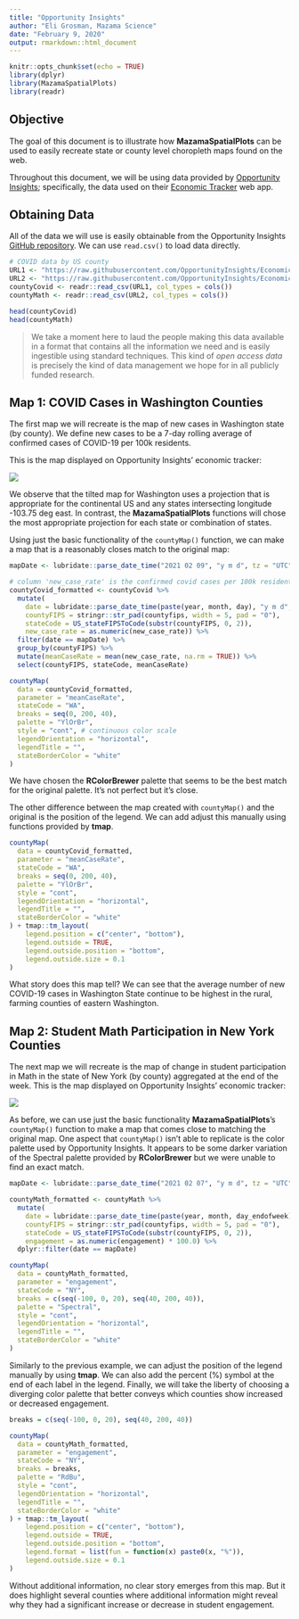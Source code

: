 ```yaml
---
title: "Opportunity Insights"
author: "Eli Grosman, Mazama Science"
date: "February 9, 2020"
output: rmarkdown::html_document
---
```


```r
knitr::opts_chunk$set(echo = TRUE)
library(dplyr)
library(MazamaSpatialPlots)
library(readr)
```

## Objective

The goal of this document is to illustrate how **MazamaSpatialPlots** can be used
to easily recreate state or county level choropleth maps found on the web.

Throughout this document, we will be using data provided by 
[Opportunity Insights](https://opportunityinsights.org/); specifically, the data
used on their [Economic Tracker](https://www.tracktherecovery.org/) web app.

## Obtaining Data

All of the data we will use is easily obtainable from the Opportunity Insights 
[GitHub repository](https://github.com/OpportunityInsights/EconomicTracker). We
can use `read.csv()` to load data directly.

```r
# COVID data by US county
URL1 <- "https://raw.githubusercontent.com/OpportunityInsights/EconomicTracker/main/data/COVID%20-%20County%20-%20Daily.csv.gz"
URL2 <- "https://raw.githubusercontent.com/OpportunityInsights/EconomicTracker/main/data/Zearn%20-%20County%20-%20Weekly.csv"
countyCovid <- readr::read_csv(URL1, col_types = cols())
countyMath <- readr::read_csv(URL2, col_types = cols())
```

```r
head(countyCovid)
head(countyMath)
```

> We take a moment here to laud the people making this data available in a format
> that contains all the information we need and is easily ingestible using standard
> techniques. This kind of _open access data_ is precisely the kind of data management
> we hope for in all publicly funded research.

## Map 1: COVID Cases in Washington Counties

The first map we will recreate is the map of new cases in Washington state 
(by county). We define new cases to be a 7-day rolling average of confirmed
cases of COVID-19 per 100k residents.

This is the map displayed on Opportunity Insights' economic tracker:

![](./Opportunity_Insights_files/map1.PNG)

We observe that the tilted map for Washington uses a projection that is appropriate
for the continental US and any states intersecting longitude -103.75 deg east.
In contrast, the **MazamaSpatialPlots** functions will chose the most appropriate
projection for each state or combination of states.

Using just the basic functionality of the `countyMap()` function,
we can make a map that is a reasonably closes match to the original map:

```r
mapDate <- lubridate::parse_date_time("2021 02 09", "y m d", tz = "UTC")

# column 'new_case_rate' is the confirmed covid cases per 100k residents, 7-day rolling average
countyCovid_formatted <- countyCovid %>%
  mutate(
    date = lubridate::parse_date_time(paste(year, month, day), "y m d", tz = "UTC"),
    countyFIPS = stringr::str_pad(countyfips, width = 5, pad = "0"),
    stateCode = US_stateFIPSToCode(substr(countyFIPS, 0, 2)),
    new_case_rate = as.numeric(new_case_rate)) %>%
  filter(date == mapDate) %>%
  group_by(countyFIPS) %>% 
  mutate(meanCaseRate = mean(new_case_rate, na.rm = TRUE)) %>%
  select(countyFIPS, stateCode, meanCaseRate)

countyMap(
  data = countyCovid_formatted,
  parameter = "meanCaseRate",
  stateCode = "WA",
  breaks = seq(0, 200, 40),
  palette = "YlOrBr",
  style = "cont", # continuous color scale
  legendOrientation = "horizontal",
  legendTitle = "",
  stateBorderColor = "white"
)
```

We have chosen the **RColorBrewer** palette that seems to be the best match for
the original palette. It's not perfect but it's close.

The other difference between the map created with `countyMap()` and the original 
is the position of the legend. We can add adjust this manually using functions 
provided by **tmap**.

```r
countyMap(
  data = countyCovid_formatted,
  parameter = "meanCaseRate",
  stateCode = "WA",
  breaks = seq(0, 200, 40),
  palette = "YlOrBr",
  style = "cont", 
  legendOrientation = "horizontal",
  legendTitle = "",
  stateBorderColor = "white"
) + tmap::tm_layout(
    legend.position = c("center", "bottom"),
    legend.outside = TRUE,
    legend.outside.position = "bottom",
    legend.outside.size = 0.1
)
```

What story does this map tell? We can see that the average number of new COVID-19 cases in Washington
State continue to be highest in the rural, farming counties of eastern Washington.

## Map 2: Student Math Participation in New York Counties

The next map we will recreate is the map of change in student participation
in Math in the state of New York (by county) aggregated at the end of the week. 
This is the map displayed on Opportunity Insights' economic tracker:

![](./Opportunity_Insights_files/map2.PNG)

As before, we can use just the basic functionality **MazamaSpatialPlots**'s 
`countyMap()` function to make a map that comes close to matching the original map.
One aspect that `countyMap()` isn't able to replicate is the color palette used
by Opportunity Insights. It appears to be some darker variation of the Spectral
palette provided by **RColorBrewer** but we were unable to find an exact match.

```r
mapDate <- lubridate::parse_date_time("2021 02 07", "y m d", tz = "UTC")

countyMath_formatted <- countyMath %>%
  mutate(
    date = lubridate::parse_date_time(paste(year, month, day_endofweek), "y m d", tz = "UTC"),
    countyFIPS = stringr::str_pad(countyfips, width = 5, pad = "0"),
    stateCode = US_stateFIPSToCode(substr(countyFIPS, 0, 2)),
    engagement = as.numeric(engagement) * 100.0) %>%
  dplyr::filter(date == mapDate)

countyMap(
  data = countyMath_formatted,
  parameter = "engagement",
  stateCode = "NY",
  breaks = c(seq(-100, 0, 20), seq(40, 200, 40)),
  palette = "Spectral",
  style = "cont",
  legendOrientation = "horizontal",
  legendTitle = "",
  stateBorderColor = "white"
)
```

Similarly to the previous example, we can adjust the position of the legend manually
by using **tmap**. We can also add the percent (%) symbol at the end of each label in the legend.
Finally, we will take the liberty of choosing a diverging color palette that better
conveys which counties show increased or decreased engagement.

```r
breaks = c(seq(-100, 0, 20), seq(40, 200, 40))

countyMap(
  data = countyMath_formatted,
  parameter = "engagement",
  stateCode = "NY",
  breaks = breaks,
  palette = "RdBu",
  style = "cont",
  legendOrientation = "horizontal",
  legendTitle = "",
  stateBorderColor = "white"
) + tmap::tm_layout(
    legend.position = c("center", "bottom"),
    legend.outside = TRUE,
    legend.outside.position = "bottom",
    legend.format = list(fun = function(x) paste0(x, "%")),
    legend.outside.size = 0.1
)
```

Without additional information, no clear story emerges from this map. But it does
highlight several counties where additional information might reveal why they 
had a significant increase or decrease in student engagement.






